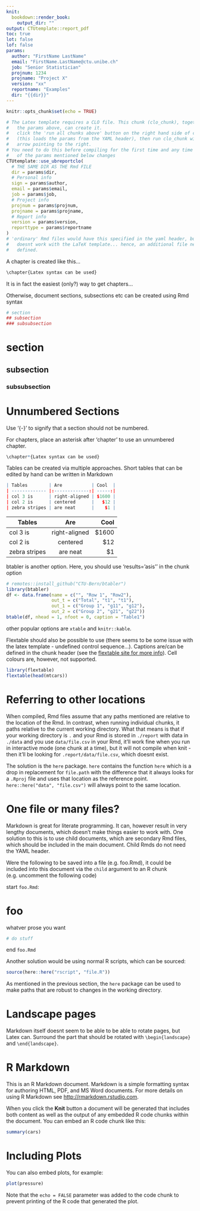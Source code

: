 ```yaml
---
knit: 
  bookdown::render_book:
    output_dir: ""
output: CTUtemplate::report_pdf
toc: true
lot: false
lof: false
params:
  author: "FirstName LastName"
  email: "FirstName.LastName@ctu.unibe.ch"
  job: "Senior Statistician"
  projnum: 1234
  projname: "Project X"
  version: "xx"
  reportname: "Examples"
  dir: "{{dir}}"
---
```


```r
knitr::opts_chunk$set(echo = TRUE)
```

```r
# The Latex template requires a CLO file. This chunk (clo_chunk), together with 
#   the params above, can create it.
#   click the 'run all chunks above' button on the right hand side of clo_chunk 
#   (this loads the params from the YAML header), then run clo_chunk with the 
#   arrow pointing to the right.
# You need to do this before compiling for the first time and any time that one 
#   of the params mentioned below changes
CTUtemplate::use_ubreportclo(
  # THE SAME DIR AS THE Rmd FILE
  dir = params$dir, 
  # Personal info
  sign = params$author,
  email = params$email,
  job = params$job,
  # Project info
  projnum = params$projnum,
  projname = params$projname,
  # Report info
  version = params$version,
  reporttype = params$reportname
)
# 'ordinary' Rmd files would have this specified in the yaml header, but that 
#   doesnt work with the LaTeX template... hence, an additional file needs to be 
#   defined.
```

\chapter{Latex syntax can be used}

A chapter is created like this...

```r
\chapter{Latex syntax can be used}
```



It is in fact the easiest (only?) way to get chapters...

Otherwise, document sections, subsections etc can be created using Rmd syntax

```r
# section
## subsection
### subsubsection
```

# section

## subsection

### subsubsection

# Unnumbered Sections {-}

Use '{-}' to signify that a section should not be numbered.

For chapters, place an asterisk after 'chapter' to use an unnumbered chapter.

```r
\chapter*{Latex syntax can be used}
```


\chapter{Tables}

Tables can be created via multiple approaches. Short tables that can be edited by hand can be written in Markdown

```r

| Tables        | Are           | Cool  |
| ------------- |:-------------:| -----:|
| col 3 is      | right-aligned | $1600 |
| col 2 is      | centered      |   $12 |
| zebra stripes | are neat      |    $1 |

```

| Tables        | Are           | Cool  |
| ------------- |:-------------:| -----:|
| col 3 is      | right-aligned | $1600 |
| col 2 is      | centered      |   $12 |
| zebra stripes | are neat      |    $1 |


btabler is another option. Here, you should use 'results='asis'' in the chunk option

```r
# remotes::install_github("CTU-Bern/btabler")
library(btabler)
df <- data.frame(name = c("", "Row 1", "Row2"),
                 out_t = c("Total", "t1", "t1"),
                 out_1 = c("Group 1", "g11", "g12"), 
                 out_2 = c("Group 2", "g21", "g22"))
btable(df, nhead = 1, nfoot = 0, caption = "Table1")
```

other popular options are `xtable` and `knitr::kable`.

Flextable should also be possible to use (there seems to be some issue with the latex template - undefined control sequence...). Captions are/can be defined in the chunk header (see the [flextable site for more info](https://davidgohel.github.io/flextable/reference/knit_print.flextable.html)). Cell colours are, however, not supported.

```r
library(flextable)
flextable(head(mtcars))
```

# Referring to other locations

When compiled, Rmd files assume that any paths mentioned are relative to the location of the Rmd. In contrast, when running individual chunks, it paths relative to the current working directory. What that means is that if your working directory is `.` and your Rmd is stored in `./report` with data in `./data` and you use `data/file.csv` in your Rmd, it'll work fine when you run in interactive mode (one chunk at a time), but it will not compile when knit - then it'll be looking for `.report/data/file.csv`, which doesnt exist.

The solution is the `here` package. `here` contains the function `here` which is a drop in replacement for `file.path` with the difference that it always looks for a `.Rproj` file and uses that location as the reference point. `here::here("data", "file.csv")` will always point to the same location.


# One file or many files?

Markdown is great for literate programming. It can, however result in very lengthy documents, which doesn't make things easier to work with. One solution to this is to use child documents, which are secondary Rmd files, which should be included in the main document. Child Rmds do not need the YAML header. 

Were the following to be saved into a file (e.g. foo.Rmd), it could be included into this document via the `child` argument to an R chunk (e.g. uncomment the following code)

<!-- ```{r, child=foo.Rmd} -->
<!-- ``` -->


start `foo.Rmd`:

# foo

whatver prose you want

```r
# do stuff

```

end `foo.Rmd`

Another solution would be using normal R scripts, which can be sourced:

```r
source(here::here("rscript", "file.R"))
```

As mentioned in the previous section, the `here` package can be used to make paths that are robust to changes in the working directory.

# Landscape pages

Markdown itself doesnt seem to be able to be able to rotate pages, but Latex can. Surround the part that should be rotated with `\begin{landscape}` and `\end{landscape}`. 

\begin{landscape}
stuff that should be in landscape (probably tables...)
\end{landscape}

# R Markdown {-}

This is an R Markdown document. Markdown is a simple formatting syntax for authoring HTML, PDF, and MS Word documents. For more details on using R Markdown see <http://rmarkdown.rstudio.com>.

When you click the **Knit** button a document will be generated that includes both content as well as the output of any embedded R code chunks within the document. You can embed an R code chunk like this:

```r
summary(cars)
```

# Including Plots

You can also embed plots, for example:

```r
plot(pressure)
```

Note that the `echo = FALSE` parameter was added to the code chunk to prevent printing of the R code that generated the plot.
